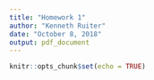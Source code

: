 ```yaml
---
title: "Homework 1"
author: "Kenneth Ruiter"
date: "October 8, 2018"
output: pdf_document
---
```


```r
knitr::opts_chunk$set(echo = TRUE)
```

